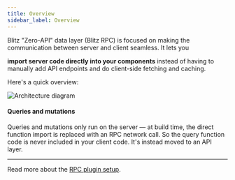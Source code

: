 ```yaml
---
title: Overview
sidebar_label: Overview
---
```


Blitz "Zero-API" data layer (Blitz RPC) is focused on making the
communication between server and client seamless. It lets you

<strong>import server code directly into your components</strong> instead of having to manually add API
endpoints and do client-side fetching and caching.

Here's a quick overview:

![Architecture diagram](/img/architecture-alt.png)

#### Queries and mutations

Queries and mutations only run on the server — at build time, the direct
function import is replaced with an RPC network call. So the query
function code is never included in your client code. It's instead moved to
an API layer.

---

Read more about the [RPC plugin setup](/docs/rpc-setup/).
